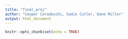 ```yaml
---
title: "final_proj"
author: "Cooper Coradeschi, Sadie Cutler, Dane Miller"
output: html_document
---
```


```r
knitr::opts_chunk$set(echo = TRUE)
```
